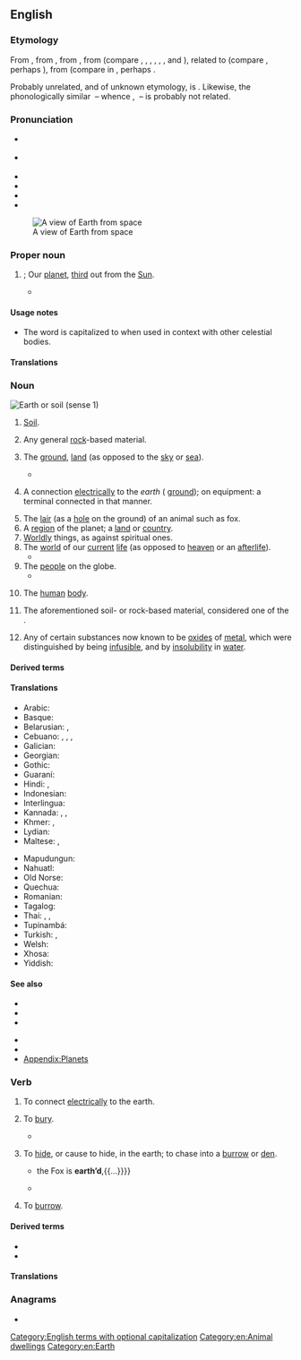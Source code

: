 {{also|Earth}}
==English==
{{wikipedia}}

===Etymology===
{{root|en|ine-pro|*h₁er-}}
From {{inh|en|enm|erthe}}, from {{inh|en|ang|eorþe||earth, ground, soil, dry land}}, from {{inh|en|gmw-pro|*erþu}}, from {{inh|en|gem-pro|*erþō||earth, ground, soil}} (compare {{cog|fy|ierde}}, {{cog|nds|Eerd}}, {{cog|nl|aarde}}, {{cog|nds-nl|eerde}}, {{cog|de|Erde}}, {{cog|da|-}}, {{cog|sv|-}} and {{cog|no|jord}}), related to {{m|gem-pro|*erwô||earth}} (compare {{cog|goh|ero}}, perhaps {{cog|non|jǫrfi}}), from {{der|en|ine-pro|*h₁er-}} (compare {{cog|grc|*ἔρα}} in {{m|grc|ἔραζε||on the ground}}, perhaps {{cog|txb|yare||gravel}}.

Probably unrelated, and of unknown etymology, is {{noncog|xcl|երկիր||earth}}. Likewise, the phonologically similar {{cog|sem-pro|*ʔarṣ́-}}&nbsp;– whence {{noncog|ar|أَرْض}}, {{noncog|he|אֶרֶץ|tr=ʾereṣ}}&nbsp;– is probably not related.

===Pronunciation===
* {{a|RP}} {{IPA|en|/ɜːθ/}}
* {{a|US}} {{IPA|en|/ɝθ/}}
* {{audio|en|en-us-earth.ogg|Audio (US)}}
* {{audio|en|En-uk-earth.ogg|Audio (UK)}}
* {{audio|en|LL-Q1860 (eng)-Back ache-earth.wav|Audio}}
* {{rhymes|en|ɜː(ɹ)θ}}

[[File:Earth Western Hemisphere.jpg|thumbnail|right|A view of Earth from space]]

===Proper noun===
{{en-proper noun}}

# {{senseid|en|Q2}} {{alternative case form of|en|Earth}}; Our [[planet]], [[third]] out from the [[Sun]].
#: {{ux|en|The astronauts saw the '''earth''' from the porthole.}}
#* {{quote-journal|1=en|year=1899|month=Feb|author=Joseph Conrad|authorlink=Joseph Conrad|title=The Heart of Darkness|journal=Blackwood's Edinburgh Magazine|page=193|passage=We live in the flicker - may it last as long as the old '''earth''' keeps rolling!}}

====Usage notes====
* The word {{m-self|en|earth}} is capitalized to {{m|en|Earth}} when used in context with other celestial bodies.

====Translations====
{{trans-see|id=Q2|our planet, third out from the Sun|Earth}}

===Noun===
[[File:BrownSoil.jpg|thumb|Earth or soil ''(sense 1)'']]
{{en-noun|~}}

# {{lb|en|uncountable}} [[soil|Soil]].
#: {{ux|en|This is good '''earth''' for growing potatoes.}}
# {{lb|en|uncountable}} Any general [[rock]]-based material.
#: {{ux|en|She sighed when the plane's wheels finally touched '''earth'''.}}
# The [[ground]], [[land]] (as opposed to the [[sky]] or [[sea]]).
#: {{ux|en|Birds are of the sky, not of the '''earth'''.}}
#* {{quote-journal|en|date=2013-06-07|author=David Simpson
|volume=188|issue=26|page=36|magazine={{w|The Guardian Weekly}}
|title=[http://www.guardian.co.uk/books/2013/may/18/falling-upwards-richard-holmes-review Fantasy of navigation]
|passage=Like most human activities, ballooning has sponsored heroes and hucksters and a good deal in between. For every dedicated scientist patiently recording atmospheric pressure and wind speed while shivering at high altitudes, there is a carnival barker with a bevy of pretty girls willing to dangle from a basket or parachute down to '''earth'''.}}
# {{lb|en|British}} A connection [[electrically]] to the ''earth'' ({{qualifier|US}} [[ground]]); on equipment: a terminal connected in that manner.
# The [[lair]] (as a [[hole]] on the ground) of an animal such as fox.
# A [[region]] of the planet; a [[land]] or [[country]].
# [[worldly|Worldly]] things, as against spiritual ones.
# The [[world]] of our [[current]] [[life]] (as opposed to [[heaven]] or an [[afterlife]]).
#* {{RQ:Keats Lamia|poem=Ode on a Grecian Urn|stanza=5|page=116|passage="Beauty is truth, truth beauty,"—that is all / Ye know on '''earth''', and all ye need to know.}}
# The [[people]] on the globe.
#* {{RQ:King James Version|Genesis|11|1|page=87|column=2|passage=And the whole '''earth''' was of one language, and of one [[speach|ſpeach]].}}
# {{lb|en|archaic}} The [[human]] [[body]].
# {{lb|en|alchemy|philosophy|and|Taoism}} The aforementioned soil- or rock-based material, considered one of the {{w|Classical element|four or five classical elements}}.
# {{lb|en|chemistry|obsolete}} Any of certain substances now known to be [[oxide]]s of [[metal]], which were distinguished by being [[infusible]], and by [[insolubility]] in [[water]].

====Derived terms====
{{col3|en
|[[Blue Earth]], [[Blue Earth County]], [[Blue Earth River]]
|diatomaceous earth
|down-to-earth
|earth closet
|Earth Day
|earth mother
|[[earth moving]], [[earthmoving]]
|Earth Summit
|earth to earth, ashes to ashes, dust to dust
|earth tone
|[[earthbound]], [[earth-bound]]
|earthen
|earthenware
|earthquake
|earthling
|earthly
|earthly paradise
|earth-shattering
|earth sign
|earth station
|earthworm
|earthy
|ends of the earth
|flat earther
|go to earth
|Mother Earth
|rare earth
|rare earth mineral
|run to earth
|salt of the earth
|scorched earth
|unearth
}}

====Translations====
{{trans-top|soil}}
{{multitrans|data=
* Afrikaans: {{tt+|af|aarde}}
* Albanian: {{tt+|sq|dhe|m}}
* Arabic: {{tt|ar|تُرْبَة|f}}, {{tt|ar|تُرَاب|p}}, {{tt+|ar|أَرْض|f}}
*: Egyptian Arabic: {{tt|arz|أرض|f|tr=arḍ}}
* Aramaic:
*: Classical Syriac: {{tt|syc|ܐܪܥܐ|f|tr=ʾarʿā}}, {{tt|syc|ܥܦܪܐ|m|tr=ʿap̄rā}}, {{tt|syc|ܡܕܪܐ|c|tr=meḏrā}}, {{tt|syc|ܐܕܡܬܐ|f|tr=ʾdmtʾ}}
* Armenian: {{tt+|hy|հող}}
* Asturian: {{tt+|ast|tierra|f}}
* Azerbaijani: {{tt+|az|torpaq}}
* Baluchi: {{tt|bal|ہاک|tr=hák}}
* Belarusian: {{tt|be|зямля́|f}}
* Bengali: {{tt|bn|মাটি}}, {{tt|bn|ভূমি}}
* Berber:
*: Tashelhit: {{tt|shi|akal|m}}, {{tt|shi|ṛṛgg}}
* Brunei Malay: {{tt|kxd|tanah}}
* Bulgarian: {{tt+|bg|земя́|f}}, {{tt+|bg|по́чва|f}}, {{tt+|bg|пръст|f}}
* Burmese: {{tt+|my|မြေ}}
* Catalan: {{tt+|ca|terra|f}}, {{tt+|ca|sòl|m}}
* Chinese:
*: Dungan: {{tt|dng|ди}}, {{tt|dng|тў}}
*: Mandarin: {{tt+|cmn|地|tr=dì}}, {{tt+|cmn|土壤|tr=tǔrǎng}}
* Czech: {{tt+|cs|země|f}}, {{tt+|cs|hlína|f}}
* Danish: {{tt+|da|jord}}
* Dutch: {{tt+|nl|aarde|f}}, {{tt+|nl|grond}}
* Esperanto: {{tt|eo|grundo}}
* Estonian: {{tt+|et|maa}}
* Evenki: {{tt|evn|dunde}}, {{tt|evn|dunne}}, {{tt|evn|jerke}}, {{tt|evn|n'erke}}
* Faroese: {{tt+|fo|jørð|f}}
* Fijian: {{tt+|fj|qele}}
* Finnish: {{tt+|fi|maa}}
* French: {{tt+|fr|terre|f}}
* Friulian: {{tt|fur|tiere|f}}
* Fula: {{tt|ff|leydi}}
* Galician: {{tt+|gl|terra|f}}
* Georgian: {{tt|ka|მიწა|sc=Geor}}, {{tt|ka|ნიადაგი|sc=Geor}}
* German: {{tt+|de|Erde|f}}, {{tt+|de|Land|n}}
*: Central Franconian: {{tt|gmw-cfr|Ääd}}
* Greek: {{tt+|el|χώμα|n}}, {{tt+|el|γη|f}}
*: Ancient: {{tt|grc|γαῖα|f}}, {{tt|grc|γῆ|f}}, {{tt|grc|χούς|f}}
* Haitian Creole: {{tt|ht|tè}}
* Hebrew: {{tt+|he|אֲדָמָה|f|tr=adamá}}
* Hindi: {{tt+|hi|धरती|f}}, {{tt+|hi|ज़मीन|f}}, {{tt+|hi|मिट्टी|f}}, {{tt+|hi|वसुधा|f}}, {{tt+|hi|वसुन्धरा|f}}
* Hungarian: {{tt+|hu|talaj}}, {{tt+|hu|föld}}
* Icelandic: {{tt+|is|jörð|f}}
* Ido: {{tt+|io|tero}}, {{tt+|io|sulo}}
* Indonesian: {{tt+|id|tanah}}
* Irish: {{t|ga|cré|f}}, {{t|ga|créafóg|f}}, {{t|ga|ithir|f}}, {{t|ga|úir|f}}
* Istriot: {{tt|ist|tiera|f}}
* Italian: {{tt+|it|terra|f}}
* Japanese: {{tt+|ja|地|tr=ち, chi}}, {{tt+|ja|土|tr=つち, tsuchi}}, {{tt+|ja|土壌|tr=どじょう, dojō}}
* Javanese: {{tt+|jv|lemah}} {{qualifier|ngoko}}, {{tt|jv|siti}} {{qualifier|krama}}
* K'iche': {{tt|quc|ulew}}
* Kazakh: {{tt+|kk|топырақ}}
* Khanty:
*: Kazym: {{tt|kca|мўв}}
* Khinalug: {{tt|kjj|инччи́}}
* Komi-Zyrian: {{tt|kpv|му}}
* Korean: {{tt+|ko|흙}}, {{tt+|ko|토양}}
* Kurdish:
*: Central Kurdish: {{tt|ckb|خۆڵ}}
* Kyrgyz: {{tt+|ky|топурак}}
* Ladin: {{tt|lld|tera|f}}, {{tt|lld|tiera|f}}
* Lao: {{tt+|lo|ດິນ}}
* Latin: {{tt+|la|terra|f}}, {{tt+|la|humus|f}}
* Latvian: {{tt+|lv|zeme|f}}, {{qualifier|soil}} {{tt|lv|augsne|f}}
* Lithuanian: {{tt+|lt|žemė|f}}, {{qualifier|soil}} {{tt|lt|dirva|f}}
* Lombard: {{t|lmo|tèrra|f}}
* Low German:
*: German Low German: {{tt|nds-de|Eerd}}, {{tt+|nds-de|Eer}}
* Lü: {{tt|khb|ᦡᦲᧃ}}
* Macedonian: {{tt|mk|земја|f}}, {{tt|mk|почва|f}}
{{trans-mid}}
* Malay: {{tt+|ms|bumi}}
* Malayalam: {{tt+|ml|ഭൂമി}}, {{tt+|ml|മണ്ണ്}}
* Mansi: {{tt|mns|ма̄}}
* Mongolian: {{tt+|mn|хөрс}}
* Moroccan Amazigh: {{tt|zgh|ⴰⴽⴰⵍ|tr=akal}}
* Nahuatl: {{tt+|nah|tlalli}}
* Navajo: {{tt|nv|łeezh}}
* Ngazidja Comorian: {{tt|zdj|ipvanɗe sha ntsi|c7}}
* Norman: {{tt|nrf|tèrre|f}}
* North Frisian: {{tt|frr|jard}}
* Northern Thai: {{tt|nod|ᨯᩥ᩠ᨶ|tr= din}}
* Norwegian: {{tt+|no|jord|m}}
* Old Church Slavonic:
*: Cyrillic: {{tt|cu|землꙗ|f}}
* Old East Slavic: {{tt|orv|землꙗ|f}}
* Old English: {{tt|ang|hrūse|f}}
* Persian: {{tt+|fa|خاک|tr=xâk}}, {{tt+|fa|زمین|tr=zamīn}}
* Pipil: {{tt|ppl|tal}}
* Plautdietsch: {{tt|pdt|Ieed|f}}
* Polish: {{tt+|pl|ziemia|f}}
* Portuguese: {{tt+|pt|terra|f}}, {{tt+|pt|solo|m}}
* Punjabi: {{tt|pa|ਧਰਤ}}, {{tt|pa|ਖ਼ਾਕ}}, {{tt|pa|ਮਿੱਟੀ}}, {{tt|pa|ਜ਼ਮੀਨ}}
* Quechua: {{tt+|qu|allpa}}
* Romanian: {{tt+|ro|pământ|n}}, {{tt+|ro|sol|n}}
* Romansch: {{tt|rm|terra|f}}, {{tt|rm|tiara|f}}
* Russian: {{tt+|ru|земля́|f}}, {{tt+|ru|по́чва|f}}
* Rusyn: {{tt|rue|земля́|f}}
* Saanich: {{tt|str|TEṈEW̱}}
* Sanskrit: {{tt+|sa|धरित्री}}, {{tt+|sa|धरा}}, {{tt+|sa|भूमि|m}}, {{tt+|sa|वसुधा|f}}, {{tt+|sa|इला|f}}, {{tt+|sa|वसुन्धरा|f}}
* Sardinian: {{tt|sc|terra|f}}
* Scots: {{tt|sco|yerd}}, {{tt|sco|yird}}
* Scottish Gaelic: {{tt|gd|talamh|c}}, {{tt|gd|ùir|f}}
* Serbo-Croatian:
*: Cyrillic: {{tt|sh|земља|f}}
*: Roman: {{tt+|sh|zemlja|f}}
* Shan: {{tt+|shn|လိၼ်}}
* Sicilian: {{tt+|scn|terra|f}}
* Silesian: {{tt|szl|źymja}}
* Sindhi: {{tt|sd|ڌرتي|tr=dhartī}}
* Slovak: {{tt+|sk|zem|f}}
* Slovene: {{tt+|sl|zemlja|f}}, {{tt+|sl|prst|f}}
* Spanish: {{tt+|es|tierra|f}}, {{tt+|es|suelo|m}}
* Sundanese: {{tt+|su|taneuh}}
* Swahili: {{tt+|sw|udongo}}
* Swedish: {{tt+|sv|jord|c}}
* Tagalog: {{tt+|tl|lupa}}
* Tajik: {{tt+|tg|хок}}
* Taos: {{tt|twf|pǫ̀’óne}}
* Tatar: {{tt+|tt|туфрак}}
* Telugu: {{tt+|te|మట్టి}}
* Thai: {{tt+|th|ดิน}}
* Tibetan: {{tt|bo|ས}}
* Tigrinya: {{tt|ti|መሬት|sc=Ethi}}
* Tocharian A: {{tt|xto|tkaṃ}}
* Tocharian B: {{tt|txb|keṃ}}
* Turkish: {{tt+|tr|toprak}}
* Turkmen: {{tt|tk|toprak}}
* Udmurt: {{tt|udm|му}}
* Ugaritic: {{tt|uga|𐎀𐎗𐎕}}
* Ukrainian: {{tt+|uk|земля́|f}}
* Urdu: {{tt+|ur|زمین|f|tr=zamīn}}, {{tt|ur|دھرتی|f|tr=dhartī}}
* Uyghur: {{tt|ug|تۇپراق}}
* Uzbek: {{tt+|uz|tuproq}}
* Venetian: {{tt|vec|tera|f}}
* Vietnamese: {{tt+|vi|đất}}
* Yagara: {{tt|yxg|dar}}
* Yiddish: {{tt|yi|ערד|f}}, {{t|yi|אַדמה|f|tr=adome}} {{qualifier|humorous}}
* Yucatec Maya: {{tt|yua|lu’um}}, {{tt|yua|kaab}}
* Zazaki: {{tt+|zza|erd}}
* Zealandic: {{tt|zea|aerde|f}}
* Zhuang: {{tt|za|doem}}, {{tt|za|namh}}
* Zulu: {{tt|zu|inhlabathi|c9|c10}}, {{tt|zu|umhlabathi|c3|c4}}
* ǃXóõ: {{tt|nmn|ǂkxʻûm}}
{{trans-bottom}}

{{trans-top|any general rock-based material}}
* Afrikaans: {{tt+|af|aarde}}
* Armenian: {{tt+|hy|հող}}
* Baluchi: {{tt|bal|ہاک|tr=hák}}
* Bulgarian: {{tt+|bg|земя|f}}
* Burmese: {{tt+|my|မြေကြီး}}
* Catalan: {{tt+|ca|terra|f}}
* Chinese:
*: Mandarin: {{tt+|cmn|泥土|tr=nítǔ}}
* Czech: {{tt+|cs|země|f}}
* Danish: {{tt|da|jordart}}, {{tt+|da|jord}}
* Dutch: {{tt+|nl|aarde|f}}
* Estonian: {{tt|et|maapind}}
* Finnish: {{tt+|fi|maa}}
* French: {{tt+|fr|terre|f}}
* German: {{tt+|de|Erde|f}}, {{tt+|de|Grund|m}}
* Greek: {{tt+|el|χώμα|n}}
* Hawaiian: {{tt|haw|lepo}}
* Hebrew: {{tt+|he|אֲדָמָה|f|tr=adamá}}
* Hindi: {{tt+|hi|भूमि|f}}, {{tt+|hi|खाक|f}}, {{tt+|hi|गर्द|f}}, {{tt|hi|ख़ाक|f}}
* Icelandic: {{tt+|is|jörð|f}}
* Ido: {{tt+|io|tero}}
* Indonesian: {{tt+|id|bumi}}
* Irish: {{tt|ga|cré|f}}, {{tt|ga|úir|f}}
* Italian: {{tt+|it|terra|f}}
* Japanese: {{tt+|ja|土|tr=つち, tsuchi|sc=Jpan}}
* Korean: {{tt+|ko|흙}}
* Latin: {{tt+|la|terra|f}}
{{trans-mid}}
* Latvian: {{tt+|lv|zeme|f}}
* Lithuanian: {{tt+|lt|žemė|f}}
* Luxembourgish: {{tt+|lb|Äerd|f}}
* Malay: {{tt+|ms|tanah}}
* Malayalam: {{tt+|ml|ഭൂമി}}
* Middle High German: {{tt|gmh|ërde}}
* Navajo: {{tt|nv|niʼ}}
* Norman: {{tt|nrf|tèrre|f}}
* Norwegian: {{tt+|no|jord|m}}
* Old English: {{tt|ang|hrūse|f}}
* Old High German: {{tt|goh|erda}}
* Persian: {{tt+|fa|خاک|tr=xâk}}, {{tt+|fa|گرد|tr=gard}}
* Polish: {{tt+|pl|ziemia|f}}
* Portuguese: {{tt+|pt|terra|f}}
* Russian: {{tt+|ru|земля́|f}}
* Scots: {{tt|sco|yird}}
* Scottish Gaelic: {{tt|gd|talamh|c}}, {{tt|gd|tìr|f}}, {{tt|gd|ùir|f}}
* Slovak: {{tt+|sk|zem|f}}
* Slovene: {{tt+|sl|zemlja|f}}
* Spanish: {{tt+|es|tierra|f}}
* Swahili: {{tt+|sw|udongo}}
* Swedish: {{tt+|sv|jord|c}}
* Volapük: {{tt+|vo|glun}}
* Welsh: {{tt+|cy|daear|f}}
* West Frisian: {{tt+|fy|ierde}}
* Zazaki: {{tt+|zza|erd}}
* Zulu: {{tt|zu|inhlabathi|c9|c10}}, {{tt|zu|umhlabathi|c3|c4}}
{{trans-bottom}}

{{trans-top|the ground, land}}
* Ainu: {{tt|ain|アィヌモシㇼ|tr=aynu-mosir}}
* Arabic: {{tt+|ar|أَرْض|f}}
*: Egyptian Arabic: {{tt|arz|أرض|f|tr=arḍ}}
* Aramaic:
*: Classical Syriac: {{tt|syc|ܐܪܥܐ|f|tr=ʾarʿā}}
* Armenian: {{tt+|hy|հող}}, {{tt+|hy|գետին}}
* Aromanian: {{tt|rup|pimintu}}
* Azerbaijani: {{tt+|az|yer}}
* Bashkir: {{tt|ba|ер}}
* Berber:
*: Tashelhit: {{t-check|shi|akal|m}}
* Bulgarian: {{tt+|bg|земя|f}}, {{tt+|bg|суша|f}}
* Catalan: {{tt+|ca|terra|f}}
* Central Sierra Miwok: {{tt|csm|wál·i-}}
* Chamicuro: {{tt|ccc|c̈hijta}}
* Cheyenne: {{t|chy|ho'e}}
* Chinese:
*: Cantonese: {{tt|yue|地}}, {{tt+|yue|地下}}
*: Mandarin: {{tt+|cmn|陸地}}, {{tt+|cmn|陆地|tr=lùdì}}, {{tt+|cmn|地面}}
* Czech: {{tt+|cs|země|f}}
* Dalmatian: {{tt|dlm|tara|f}}, {{tt|dlm|tiara|f}}
* Danish: {{tt+|da|jord}}
* Dolgan: {{tt|dlg|һир|tr=hir}}
* Dutch: {{tt+|nl|aarde}}, {{tt|nl|droge land|n}}, {{tt+|nl|land|n}}
* Egyptian: {{t-egy|tꜣ|h=N16:N23*Z1}}
* Esperanto: {{tt+|eo|tero}}
* Estonian: {{tt+|et|maa}}
* Faroese: {{tt+|fo|jørð|f}}
* Finnish: {{tt+|fi|maa}}
* French: {{tt+|fr|terre|f}}
* Friulian: {{tt|fur|tiere|f}}
* Fula: {{tt|ff|leydi}}
* Galician: {{tt+|gl|terra|f}}
* Georgian: {{tt|ka|მიწა|sc=Geor}}, {{tt|ka|ნიადაგი|sc=Geor}}
* German: {{tt+|de|Grund|m}}, {{tt+|de|Erde|f}}, {{tt+|de|Land|n}}, {{tt+|de|Boden|m}}, {{tt+|de|Festland|n}}
* Greek: {{tt+|el|γη|f}}, {{tt+|el|γαία|f}}
*: Ancient: {{tt|grc|γαῖα|f}}, {{tt|grc|γῆ|f}}
* Haida: {{tt|hai|tllgaay}}
* Haitian Creole: {{tt|ht|tè}}
* Halkomelem: {{tt|hur|tém:éxw}}
* Hawaiian: {{tt|haw|honua}}
* Hebrew: {{tt+|he|אֶרֶץ|f|tr=éretz}}
* Hindi: {{tt+|hi|धरती|f}}, {{tt+|hi|ज़मीन|f}}, {{tt+|hi|सरजमीन|f}}
* Hungarian: {{tt+|hu|szárazföld}}
* Ido: {{tt+|io|sulo}}, {{tt+|io|tero}}
* Indonesian: {{tt+|id|darat}}
* Irish: {{tt|ga|talamh}}
* Istriot: {{tt|ist|tiera}}
* Italian: {{tt+|it|terra|f}}
* Japanese: {{tt+|ja|地面|tr=じめん, jimen}}, {{tt+|ja|大地|tr=だいち, daichi}}
* Javanese: {{tt+|jv|lemah}} {{qualifier|ngoko}}, {{tt|jv|siti}} {{qualifier|krama}}
* Kazakh: {{tt+|kk|жер}}
* Khakas: {{tt|kjh|чир}}
* Korean: {{tt+|ko|땅}}, {{tt+|ko|대지}}, {{tt+|ko|육지}}
* Kurdish:
*: Central Kurdish: {{tt+|ckb|خاک}}, {{tt+|ckb|زەمین}}, {{tt+|ckb|زەوی}}
* Kwak'wala: {{tt|kwk|a̱wi'nak̕wa̱s}}
* Kyrgyz: {{tt+|ky|жер}}
* Ladin: {{tt|lld|tera}}
* Latin: {{tt+|la|terra|f}}, {{tt+|la|solum|n}}
* Latvian: {{tt+|lv|zeme|f}}
{{trans-mid}}
* Lithuanian: {{tt+|lt|žẽmė|f}}
* Maasai: {{tt|mas|enkop|f}}
* Malay: {{tt+|ms|tanah}}
* Malayalam: {{tt+|ml|മണ്ണ്}}
* Manchu: {{tt|mnc|ᠨᠠ}}
* Mongolian: {{tt+|mn|газар}}
*: Classical Mongolian: {{tt|cmg|ᠭᠠᠵᠠᠷ}}
* Moroccan Amazigh: {{tt|zgh|ⴰⴽⴰⵍ|tr=akal}}
* Navajo: {{tt|nv|niʼ}}
* Ngazidja Comorian: {{tt|zdj|ardhwi|c9}}, {{tt|zdj|ipvanɗe sha ntsi|c7}}
* Nootka: {{tt|str|nism̓a}}
* Norman: {{tt|nrf|tèrre|f}}
* Norwegian: {{tt+|no|jord}}
* Occitan: {{tt+|oc|tèrra}}
* Ojibwe: {{tt|oj|aki}}, {{tt|oj|ᐊᑭ}}
* Old Occitan: {{tt|pro|terra}}
* Orok: {{tt|oaa|на̄|tr=nā|sc=Cyrl}}
* Ottawa: {{tt|otw|ki}}
* Persian: {{tt+|fa|زمین|tr=zamin}}, {{tt+|fa|سرزمین|tr=sarzamin}}
* Portuguese: {{tt+|pt|terra|f}}, {{tt+|pt|chão|m}}
* Punjabi: {{tt|pa|ਧਰਤ}}, {{tt+|pa|ਸਰਜ਼ਮੀਨ}}, {{tt|pa|ਜ਼ਮੀਨ}}
* Purepecha: {{tt|pua|echeri}}
* Romanian: {{tt+|ro|pământ}}
* Romansch: {{tt|rm|terra}}, {{tt|rm|tiara}}
* Russian: {{tt+|ru|земля́|f}}, {{tt+|ru|су́ша|f}}
* Saanich: {{tt|str|TEṈEW̱}}
* Sanskrit: {{tt+|sa|धरित्री|f}}
* Sardinian: {{tt|sc|terra|f}}
* Scots: {{tt|sco|yerd}}, {{tt|sco|yird}}
* Scottish Gaelic: {{tt|gd|talamh|c}}, {{tt|gd|tìr|f}}, {{tt|gd|ùir|f}}
* Sicilian: {{tt+|scn|terra}}
* Slovene: {{tt+|sl|zemlja|f}}
* Spanish: {{tt+|es|terreno|m}}, {{tt+|es|tierra|f}}
* Sumerian: {{tt|sux|𒆠|ts=ki|sc=Xsux}}
* Sundanese: {{tt|su|darat}}
* Swahili: {{tt|sw|nchi kavu|c9}}
* Swedish: {{tt+|sv|mark|c}}, {{tt+|sv|land|n}}
* Tagalog: {{tt+|tl|lupa}}
* Tajik: {{tt+|tg|замин}}
* Tatar: {{tt+|tt|җир}}
* Tocharian A: {{tt|xto|tkaṃ}}
* Tocharian B: {{tt|txb|keṃ}}
* Turkish: {{tt+|tr|yer}}
* Turkmen: {{tt|tk|ýer}}
* Tuvan: {{tt|tyv|чер}}
* Tzotzil: {{tt|tzo|balamil}} {{qualifier|Zinacantán}}, {{tt|tzo|balumil}} {{qualifier|San Andrés Larráinzar}}
* Ugaritic: {{tt|uga|𐎀𐎗𐎕}}
* Urdu: {{tt+|ur|زمین|f|tr=zamīn}}
* Uyghur: {{tt+|ug|يەر}}
* Uzbek: {{tt+|uz|yer}}
* Venetian: {{tt|vec|tera}}
* Vietnamese: {{tt+|vi|đất}}, {{tt|vi|mặt đất}}, {{tt+|vi|đất liền}}
* Yakut: {{tt|sah|сир}}
* Yiddish: {{tt|yi|ערד}}
* Zazaki: {{tt+|zza|her}}, {{tt+|zza|erd|m}}
* Zhuang: {{tt|za|deih}}
* Zulu: {{tt|zu|umhlabathi|c3|c4}}
{{trans-bottom}}

{{trans-top|electrical connection}}
* Armenian: {{tt+|hy|հող}}
* Bulgarian: {{tt|bg|заземяване|n}}
* Catalan: {{tt+|ca|terra|f}}, {{tt+|ca|massa|f}}
* Chinese:
*: Mandarin: {{tt+|cmn|地線}}, {{tt+|cmn|地线|tr=dìxiàn}}, {{tt+|cmn|接地線}}, {{tt+|cmn|接地线|tr=jiēdìxiàn}}
* Czech: {{tt|cs|uzemnění|n}}
* Danish: {{tt|da|jordforbindelse|c}}, {{tt|da|jordet forbindelse|c}}
* Dutch: {{tt+|nl|aarde|f}}
* Esperanto: {{tt|eo|terkonekto}}
* Estonian: {{tt|et|maandus}}
* Finnish: {{tt+|fi|maa}}
* French: {{tt+|fr|terre|f}}
* German: {{tt+|de|Erde|f}}
* Greek: {{tt+|el|γείωση|f}}
* Hindi: {{tt+|hi|ज़मीन|f}}
* Hungarian: {{tt+|hu|földelés}}
* Irish: {{tt|ga|talmhú|m}}
{{trans-mid}}
* Italian: {{tt+|it|terra|f}}, {{tt+|it|massa|f}}
* Japanese: {{tt|ja|接地|tr=せっち, setchi}}, {{tt+|ja|アース|tr=āsu}}, {{tt|ja|グランド|tr=gurando}}, {{tt|ja|グラウンド|tr=guraundo}}, {{tt|ja|地線|tr=ちせん, chisen}}
* Korean: {{tt|ko|어어드}}, {{tt+|ko|접지선}}
* Latvian: {{tt|lv|iezemējums|m}}
* Lithuanian: {{tt|lt|įžeminimas|m}}
* Navajo: {{tt|nv|niʼ}}
* Norman: {{tt|nrf|tèrre|f}}
* Persian: {{tt+|fa|زمین|tr=zamin}}, {{tt|fa|اِرت|tr=ert}}
* Polish: {{tt|pl|uziemienie|n}}
* Portuguese: {{tt+|pt|terra}}
* Russian: {{tt+|ru|заземле́ние|n}}, {{tt+|ru|земля́|f}} {{qualifier|colloquial}}
* Slovene: {{tt+|sl|zemlja|f}}, {{tt|sl|ozemljitev|f}}
* Spanish: {{tt+|es|tierra|f}}
* Swedish: {{tt+|sv|jord|c}}
* Turkish: {{tt+|tr|toprak}}
* Zazaki: {{tt+|zza|her|c}}
{{trans-bottom}}

{{trans-top|fox's lair}}
* Bulgarian: {{tt+|bg|дупка|f}}
* Danish: {{tt+|da|rævegrav|c}}
* Finnish: {{tt+|fi|kolo}}, {{tt+|fi|pesä}}
* French: {{tt+|fr|terrier}}
* German: {{tt+|de|Erdloch|n}}, {{tt|de|Erdbau|m}}, {{tt+|de|Bau|m}}
* Greek: {{tt+|el|φωλιά|f}}
* Hungarian: {{tt+|hu|lyuk}}, {{tt+|hu|odú}}
* Irish: {{t|ga|leaba dhearg|f}}
* Italian: {{tt+|it|tana|f}}
{{trans-mid}}
* Manx: {{tt|gv|towl|m}}
* Persian: {{tt+|fa|لانه}}
* Portuguese: {{tt+|pt|toca}}
* Spanish: {{tt+|es|madriguera|f}}
* Swahili: {{tt+|sw|dunia}}
* Swedish: {{tt+|sv|lya|c}}, {{tt|sv|rävlya|c}}, {{tt+|sv|rävgryt|n}}
* Ukrainian: {{tt+|uk|нора́|f}}
* Zazaki: {{tt|zza|lan|f}}
{{trans-bottom}}

{{trans-top|world of our current life, as opposed to afterlife}}
* Arabic: {{tt+|ar|أَرْض|f}}, {{tt+|ar|دُنْيَا|f}}
* Bulgarian: {{tt+|bg|свят|m}}
* Catalan: {{tt+|ca|terra|f}}
* Finnish: {{tt+|fi|maa}}
* French: {{tt+|fr|terre|f}}
* Greek: {{tt+|el|γη|f}}
*: Ancient: {{tt|grc|γῆ|f}}
* Hebrew: {{tt+|he|אֶרֶץ|f|tr=éretz}}
* Hindi: {{tt+|hi|दुनिया|f}}, {{tt+|hi|जहान|m}}, {{tt+|hi|संसार|m}}
{{trans-mid}}
* Ido: {{tt+|io|tero}}
* Latin: {{tt|la|mundus|m}}, {{tt+|la|saeculum|n}}
* Ngazidja Comorian: {{tt|zdj|dunia|c9}}
* Persian: {{tt+|fa|گیتی|tr=giti}}, {{tt+|fa|جهان|tr=jahân}}, {{qualifier|religious}} {{tt+|fa|دنیا|tr=donyâ}}, {{qualifier|religious}} {{tt+|fa|مادّه|tr=mâdde}}, {{qualifier|much-literally}} {{tt|fa|گیهان|tr=geyhân}}
* Piedmontese: {{tt|pms|mundo|m}}
* Punjabi: {{tt|pa|ਦੁਨੀਆ}}, {{tt|pa|ਜਹਾਨ}}, {{tt+|pa|ਸੰਸਾਰ}}
* Tagalog: {{tt+|tl|daigdig}}
* Zazaki: {{tt+|zza|dınya}}
* Zulu: {{tt+|zu|umhlaba|c3|c4}}
{{trans-bottom}}

{{trans-top|one of the four basic elements}}
* Afrikaans: {{tt+|af|aarde}}
* Baluchi: {{tt|bal|ہاک|tr=hák}}
* Bulgarian: {{tt+|bg|земя|f}}
* Burmese: {{tt+|my|မြေ}}
* Catalan: {{tt+|ca|terra|f}}
* Chinese:
*: Mandarin: {{tt+|cmn|泥土|tr=nítǔ}}
* Czech: {{tt+|cs|země|f}}
* Danish: {{tt+|da|jord}}
* Dutch: {{tt+|nl|aarde|f}}
* Estonian: {{tt+|et|maa}}
* Finnish: {{tt+|fi|maa}}
* French: {{tt+|fr|terre|f}}
* Galician: {{tt+|gl|terra|f}}
* German: {{tt+|de|Erde|f}}
* Greek: {{tt+|el|γη|f}}
*: Ancient Greek: {{tt|grc|γῆ|f}}
* Hebrew: {{tt+|he|אֲדָמָה|f|tr=adamá}}
* Hindi: {{tt+|hi|खाक|f}}, {{tt+|hi|मिट्टी|f}}, {{tt+|hi|भूमी|f}}, {{tt+|hi|भूमि|f}}, {{tt|hi|ख़ाक|f}}
* Hungarian: {{tt+|hu|föld}}
* Icelandic: {{tt+|is|jörð|f}}
* Ido: {{tt+|io|tero}}
* Irish: {{t|ga|talamh|m}}
* Italian: {{tt+|it|terra|f}}
* Japanese: {{tt+|ja|地|tr=ち, chi}}
* Korean: {{tt+|ko|흙}}
* Latin: {{tt+|la|terra|f}}
{{trans-mid}}
* Latvian: {{tt+|lv|zeme|f}}
* Lithuanian: {{tt+|lt|žemė|f}}
* Luxembourgish: {{tt+|lb|Äerd|f}}
* Malayalam: {{tt+|ml|ഭൂമി}}
* Norman: {{tt|nrf|tèrre|f}}
* Norwegian: {{tt+|no|jord|m}}
* Old English: {{tt|ang|hrūse|f}}
* Persian: {{tt+|fa|خاک}}
* Polish: {{tt+|pl|ziemia|f}}
* Portuguese: {{tt+|pt|terra|f}}
* Punjabi: {{tt|pa|ਖ਼ਾਕ}}, {{tt|pa|ਮਿੱਟੀ}}
* Russian: {{tt+|ru|земля́|f}}
* Scots: {{tt|sco|yird}}
* Scottish Gaelic: {{tt|gd|talamh|c}}, {{tt|gd|tìr|f}}
* Serbo-Croatian:
*: Cyrillic: {{tt|sh|земља|f|sc=Cyrl}}
*: Roman: {{tt+|sh|zemlja|f}}
* Slovak: {{tt+|sk|zem|f}}
* Slovene: {{tt+|sl|zemlja|f}}
* Spanish: {{tt+|es|tierra|f}}
* Swahili: {{tt+|sw|dunia}}
* Swedish: {{tt+|sv|jord}}
* Turkish: {{tt+|tr|toprak}}
* Vietnamese: {{tt+|vi|đất}}
* West Frisian: {{tt+|fy|ierde}}
* Zazaki: {{tt+|zza|her|c}}
{{trans-bottom}}

{{trans-top|one of the five basic elements}}
* Afrikaans: {{tt+|af|aarde}}
* Baluchi: {{tt|bal|ہاک|tr=hák}}
* Bulgarian: {{tt+|bg|земя|f}}
* Burmese: {{tt+|my|မြေ}}
* Catalan: {{tt+|ca|terra|f}}
* Chinese:
*: Mandarin: {{tt+|cmn|土}}
* Czech: {{tt+|cs|země|f}}
* Danish: {{tt+|da|jord}}
* Dutch: {{tt+|nl|aarde|f}}
* Estonian: {{tt+|et|maa}}
* Finnish: {{tt+|fi|maa}}
* French: {{tt+|fr|terre|f}}
* Galician: {{tt+|gl|terra|f}}
* Greek: {{tt+|el|γη|f}}
* Hindi: {{tt+|hi|खाक|f}}, {{tt+|hi|मिट्टी|f}}, {{tt+|hi|भूमी|f}}, {{tt+|hi|भूमि|f}}, {{tt|hi|ख़ाक|f}}
* Hungarian: {{tt+|hu|föld}}
* Icelandic: {{tt+|is|jörð|f}}
* Ido: {{tt+|io|tero}}
* Irish: {{t|ga|talamh|m}}
* Italian: {{tt+|it|terra|f}}
* Japanese: {{tt+|ja|土|tr=つち, tsuchi}}
* Korean: {{tt+|ko|흙}}
* Latvian: {{tt+|lv|zeme|f}}
{{trans-mid}}
* Lithuanian: {{tt+|lt|žemė|f}}
* Malayalam: {{tt+|ml|ഭൂമി}}
* Norwegian: {{tt+|no|jord|m}}
* Old English: {{tt|ang|hrūse|f}}
* Persian: {{tt+|fa|خاک|tr=xâk}}
* Polish: {{tt+|pl|ziemia|f}}
* Portuguese: {{tt+|pt|terra|f}}
* Punjabi: {{tt|pa|ਖ਼ਾਕ}}, {{tt|pa|ਮਿੱਟੀ}}
* Russian: {{tt+|ru|земля́|f}}
* Scots: {{tt|sco|yird}}
* Scottish Gaelic: {{tt|gd|talamh|c}}, {{tt|gd|tìr|f}}
* Serbo-Croatian:
*: Cyrillic: {{tt|sh|земља|f|sc=Cyrl}}
*: Roman: {{tt+|sh|zemlja|f}}
* Slovak: {{tt+|sk|zem|f}}
* Slovene: {{tt+|sl|zemlja|f}}
* Spanish: {{tt+|es|tierra|f}}
* Swahili: {{tt+|sw|dunia}}
* Swedish: {{tt+|sv|jord}}
* Turkish: {{tt+|tr|toprak}}
* Vietnamese: {{tt+|vi|thổ}}
* Zazaki: {{tt+|zza|her|c}}
}}<!-- close {{multitrans}} -->
{{trans-bottom}}

{{checktrans-top}}
* Arabic: {{t+check|ar|أَرْض|f}}
* Basque: {{t-check|eu|lur}}
* Belarusian: {{t-check|be|зямля}}, {{t-check|be|земля}}
* Cebuano: {{t-check|ceb|tuna}}, {{t-check|ceb|kalibutan}}, {{t-check|ceb|hagna}}, {{t-check|ceb|banika}}
* Galician: {{t+check|gl|terra|f}}
* Georgian: {{t-check|ka|დედამიწა}}
* Gothic: {{t-check|got|𐌰𐌹𐍂𐌸𐌰|f}}
* Guaraní: {{t+check|gn|yvy}}
* Hindi: {{t+check|hi|स्थल}}, {{t+check|hi|पृथ्वी}}
* Indonesian: {{t+check|id|bumi}}
* Interlingua: {{t-check|ia|terra}}
* Kannada: {{t+check|kn|ನೆಲ}}, {{t+check|kn|ಭೂಮಿ}}, {{t+check|kn|ಮಣು}}
* Khmer: {{t+check|km|ដី|tr=dey}}, {{t-check|km|ផែនដ|tr=phaen-dey}}
* Lydian: {{t|xld|κλιδας}}
* Maltese: {{t+check|mt|dinja}}, {{t-check|mt|papa}}
{{trans-mid}}
* Mapudungun: {{t-check|arn|mapu}}
* Nahuatl: {{t-check|nah|coatlicue}}
* Old Norse: {{t-check|non|midgard}}
* Quechua: {{t-check|qu|pachamama}} <!-- link as t-SOP if non-idiomatic; put marked word in |alt=; see [[User:Kephir/gadgets/xte#Translation_fixing]] -->
* Romanian: {{t+check|ro|pământ|n}}
* Tagalog: {{t+check|tl|mundo}}
* Thai: {{t+check|th|ดิน|tr=din}}, {{t+check|th|แผ่นดิน|tr=phaendin}}, {{t+check|th|โลก|tr=lok}}
* Tupinambá: {{t-check|tpn|yby}}
* Turkish: {{t+check|tr|dünya}}, {{t+check|tr|yer}}
* Welsh: {{t+check|cy|daear}}
* Xhosa: {{t-check|xh|umhlaba}}
* Yiddish: {{t-check|yi|ערד|f}}
{{trans-bottom}}

====See also====
{{top2}}
* {{l|en|moon}}
* {{l|en|sun}}
* {{l|en|world}}
{{mid2}}
* {{l|en|⊕}}
* {{l|en|♁}}
* [[Appendix:Planets]]
{{bottom}}

===Verb===
{{en-verb}}

# {{lb|en|UK|transitive}} To connect [[electrically]] to the earth.
#: {{ux|en|That noise is because the amplifier is not properly '''earthed'''.}}
#: {{syn|en|ground}}
# {{lb|en|transitive}} To [[bury]].
#* {{RQ:Young Night-Thoughts|328|The Miſer '''earths''' his Treaſure; and the Thief, / Watching the Mole, half-beggars him ere Morn.}}
# {{lb|en|transitive}} To [[hide]], or cause to hide, in the earth; to chase into a [[burrow]] or [[den]].
#* {{RQ:Dryden Spanish Fryar|48|{{...}}the Fox is '''earth’d''',{{...}}}}
#* {{quote-book|en|year=1819|author=John Mayer|title=The Sportsman's Directory, or Park and Gamekeeper's Companion|passage=This is the time that the horseman are flung out, not having the cry to lead them to the death. When quadruped animals of the venery or hunting kind are at rest, the stag is said to be harboured, the buck lodged, the fox kennelled, the badger '''earthed''', the otter vented or watched, the hare formed, and the rabbit set.}}
# {{lb|en|intransitive}} To [[burrow]].
#: {{rfquotek|en|Tickell}}

====Derived terms====
* {{l|en|earthing}}
* {{l|en|unearth}}

====Translations====
{{trans-top|connect electrically to the earth}}
{{multitrans|data=
* Bulgarian: {{tt|bg|заземявам}}
* Czech: {{tt|cs|uzemnit}}
* Danish: {{tt|da|jordforbinde}}, {{tt|da|jorde}}
* Dutch: {{tt+|nl|aarden}}
* Esperanto: {{tt|eo|terkonekti}}
* Estonian: {{tt|et|maandama}}
* Finnish: {{tt+|fi|maattaa}}, {{tt+|fi|maadoittaa}}
* French: {{tt|fr|relier à la terre}}, {{tt|fr|mettre à la terre}}
* Georgian: {{tt|ka|დამიწება}}
* German: {{tt+|de|erden}}
* Greek: {{tt+|el|γειώνω}}
* Irish: {{tt|ga|talmhaigh}}
* Italian: {{tt|it|mettere a terra}}, {{tt|it|collegare a terra}}
* Japanese: {{tt|ja|接地する|tr=せっちする, setchisuru}}, {{tt|ja|アースする|tr=āsusuru}}, {{tt|ja|グランドする|tr=gurandosuru}}
{{trans-mid}}
* Latvian: {{tt|lv|iezemēt}}
* Lithuanian: {{tt|lt|įžeminti}}
* Norwegian:
*: Bokmål: {{tt+|nb|jorde}}
* Persian: {{tt|fa|زمین کردن|tr=zamin kardan}}, {{qualifier|common}} {{tt|fa|ارت کردن|tr=ert kardan}}
* Polish: {{tt|pl|uziemić}}
* Portuguese: {{tt+|pt|aterrar}}
* Russian: {{tt+|ru|заземля́ть|impf}}, {{tt+|ru|заземли́ть|pf}}
* Slovene: {{tt|sl|ozemljiti}}
* Spanish: {{t+check|es|aterrar}}
* Swahili: {{tt+|sw|dunia}}
* Swedish: {{tt+|sv|jorda}}
* Turkish: {{tt+|tr|topraklamak}}
* Ukrainian: {{tt|uk|зазе́млювати|impf}}, {{tt|uk|заземля́ти|impf}}, {{tt|uk|заземли́ти|pf}}
* Vietnamese: {{t-check|vi|đặt dây đất}}, {{t-check|vi|nối với đất}} <!-- link as t-SOP if non-idiomatic; put marked word in |alt=; see [[User:Kephir/gadgets/xte#Translation_fixing]] -->
{{trans-bottom}}

{{trans-top|to bury}}
* Bulgarian: {{tt+|bg|заравям}}
* Czech: {{tt+|cs|pochovat}}
* Danish: {{tt|da|begrave}}
* Dutch: {{tt+|nl|begraven}}
* Estonian: {{tt|et|matma}}
* French: {{tt+|fr|enterrer}}
* Georgian: {{tt|ka|დაფლობა}}
* German: {{tt+|de|beerdigen}}
* Greek: {{tt+|el|θάβω}}, {{tt+|el|ενταφιάζω}}
* Hindi: {{tt|hi|दफ़न करना}}
{{trans-mid}}
* Italian: {{tt+|it|interrare}}
* Persian: {{tt+|fa|خاکسپاری}}, {{tt+|fa|خاک کردن|tr=xâk kardan}}, {{qualifier|religious}} {{tt+|fa|دفن کردن|tr=dafn kardan}}
* Polish: {{tt|pl|zakopać}}
* Portuguese: {{tt+|pt|enterrar}}
* Russian: {{tt+|ru|хорони́ть}}
* Swahili: {{tt+|sw|dunia}}
* Swedish: {{tt|sv|jordsätta}}, {{tt+|sv|begrava}}
* Vietnamese: {{t+check|vi|vun}}, {{t-check|vi|lấp đất}} <!-- link as t-SOP if non-idiomatic; put marked word in |alt=; see [[User:Kephir/gadgets/xte#Translation_fixing]] -->
}}<!-- close {{multitrans}} -->
{{trans-bottom}}

===Anagrams===
* {{anagrams|en|a=aehrt|Erath|Harte|Heart|Herat|Herta|Taher|Terah|Thera|hater|heart|rathe|rehat|th'are|thare}}

[[Category:English terms with optional capitalization]]
[[Category:en:Animal dwellings]]
[[Category:en:Earth]]